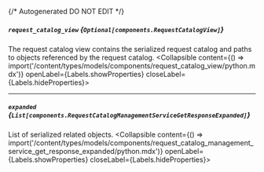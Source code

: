 {/* Autogenerated DO NOT EDIT  */}

##### `request_catalog_view` *{`Optional[components.RequestCatalogView]`}*
The request catalog view contains the serialized request catalog and paths to objects referenced by the request catalog.
<Collapsible content={() => import('/content/types/models/components/request_catalog_view/python.mdx')} openLabel={Labels.showProperties} closeLabel={Labels.hideProperties}>
</Collapsible>

---
##### `expanded` *{`List[components.RequestCatalogManagementServiceGetResponseExpanded]`}*
List of serialized related objects.
<Collapsible content={() => import('/content/types/models/components/request_catalog_management_service_get_response_expanded/python.mdx')} openLabel={Labels.showProperties} closeLabel={Labels.hideProperties}>
</Collapsible>


